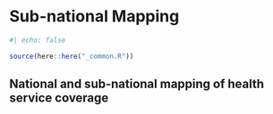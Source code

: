 # Sub-national Mapping

```r
#| echo: false

source(here::here("_common.R")) 
```

## National and sub-national mapping of health service coverage
